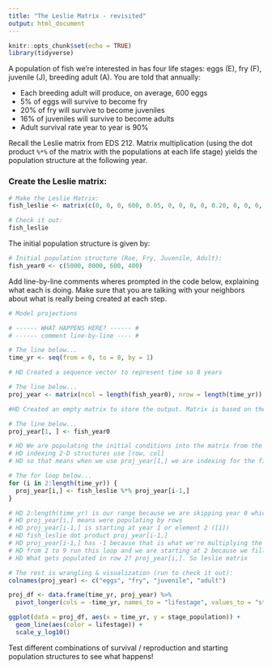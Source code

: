 ```yaml
---
title: "The Leslie Matrix - revisited"
output: html_document
---
```


```r
knitr::opts_chunk$set(echo = TRUE)
library(tidyverse)
```

A population of fish we're interested in has four life stages: eggs (E), fry (F), juvenile (J), breeding adult (A). You are told that annually:

- Each breeding adult will produce, on average, 600 eggs
- 5% of eggs will survive to become fry
- 20% of fry will survive to become juveniles
- 16% of juveniles will survive to become adults
- Adult survival rate year to year is 90%

Recall the Leslie matrix from EDS 212. Matrix multiplication (using the dot product `%*%` of the matrix with the populations at each life stage) yields the population structure at the following year. 

### Create the Leslie matrix:

```r
# Make the Leslie Matrix:
fish_leslie <- matrix(c(0, 0, 0, 600, 0.05, 0, 0, 0, 0, 0.20, 0, 0, 0, 0, 0.16, 0.9), nrow = 4, ncol = 4, byrow = TRUE)

# Check it out: 
fish_leslie
```

The initial population structure is given by: 
```r
# Initial population structure (Roe, Fry, Juvenile, Adult): 
fish_year0 <- c(5000, 8000, 600, 400)
```


Add line-by-line comments wheres prompted in the code below, explaining what each is doing. Make sure that you are talking with your neighbors about what is really being created at each step. 

```r
# Model projections

# ------ WHAT HAPPENS HERE? ------ #
# ------ comment line-by-line ---- #

# The line below...
time_yr <- seq(from = 0, to = 8, by = 1)

# HD Created a sequence vector to represent time so 8 years 

# The line below...
proj_year <- matrix(ncol = length(fish_year0), nrow = length(time_yr))

#HD Created an empty matrix to store the output. Matrix is based on the two vectors we made for fish_year0 and time

# The line below...
proj_year[1, ] <- fish_year0

# HD We are populating the initial conditions into the matrix from the vector fish_year0. 
# HD indexing 2-D structures use [row, col]
# HD so that means when we use proj_year[1,] we are indexing for the first row

# The for loop below...
for (i in 2:length(time_yr)) {
  proj_year[i,] <- fish_leslie %*% proj_year[i-1,]
}

# HD 2:length(time_yr) is our range because we are skipping year 0 which has our initial conditions in it. 
# HD proj_year[i,] means were populating by rows
# HD proj_year[i-1,] is starting at year 1 or element 2 ([1])
# HD fish_leslie dot product proj_year[i-1,]
# HD proj_year[i-1,] has -1 because that is what we're multiplying the matrix with aka the initial conditions. So proj_year[i-1,] is proj_year[2-1] which is eggs: 5000, fry: 8000, juvenile: 600, adult:400
# HD from 2 to 9 run this loop and we are starting at 2 because we filled the first row with our initial conditions
# HD What gets populated in row 2? proj_year[i,]. So leslie matrix 

# The rest is wrangling & visualization (run to check it out):
colnames(proj_year) <- c("eggs", "fry", "juvenile", "adult")

proj_df <- data.frame(time_yr, proj_year) %>% 
  pivot_longer(cols = -time_yr, names_to = "lifestage", values_to = "stage_population")

ggplot(data = proj_df, aes(x = time_yr, y = stage_population)) +
  geom_line(aes(color = lifestage)) +
  scale_y_log10()

```

Test different combinations of survival / reproduction and starting population structures to see what happens! 
